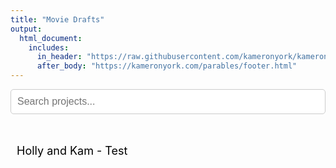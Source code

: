 ```yaml
---
title: "Movie Drafts"
output:
  html_document:
    includes:
      in_header: "https://raw.githubusercontent.com/kameronyork/kameronyork.github.io/main/projects/conference/headers/inspire-change-header.html"
      after_body: "https://kameronyork.com/parables/footer.html"
---
```


<div>
  <input type="text" id="searchBar" placeholder="Search projects..." style="width: 100%; padding: 10px; font-size: 16px; margin-bottom: 20px;">
</div>

<ul id="projectList" style="list-style-type: none; padding: 0; font-size: 18px;">
  <!-- Add your project hyperlinks here -->
  <li><a href="https://kameronyork.com/projects/movie-draft/holly-kam-1" class="project-link">Holly and Kam - Test</a></li>
</ul>

<style>
  .project-link {
    text-decoration: none;
    color: black;
    display: block;
    padding: 10px;
    border-radius: 5px;
  }
  .project-link:hover {
    background-color: rgba(255, 215, 0, 0.3); /* Transparent gold */
    color: black;
  }
  #searchBar {
    border: 1px solid #ccc;
    border-radius: 5px;
  }
</style>

<script>
  document.getElementById('searchBar').addEventListener('input', function() {
    const searchText = this.value.toLowerCase();
    const projects = document.querySelectorAll('.project-link');
    projects.forEach(project => {
      if (project.textContent.toLowerCase().includes(searchText)) {
        project.parentElement.style.display = '';
      } else {
        project.parentElement.style.display = 'none';
      }
    });
  });
</script>